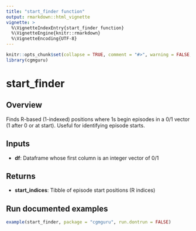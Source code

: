 ```yaml
---
title: "start_finder function"
output: rmarkdown::html_vignette
vignette: >
  %\VignetteIndexEntry{start_finder function}
  %\VignetteEngine{knitr::rmarkdown}
  %\VignetteEncoding{UTF-8}
---
```


```r
knitr::opts_chunk$set(collapse = TRUE, comment = "#>", warning = FALSE, message = FALSE)
library(cgmguru)
```

# start_finder

## Overview
Finds R-based (1-indexed) positions where 1s begin episodes in a 0/1 vector (1 after 0 or at start). Useful for identifying episode starts.

## Inputs
- **df**: Dataframe whose first column is an integer vector of 0/1

## Returns
- **start_indices**: Tibble of episode start positions (R indices)

## Run documented examples
```r
example(start_finder, package = "cgmguru", run.dontrun = FALSE)
```


